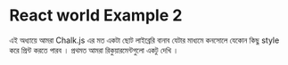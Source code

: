
# React world Example 2 

এই  অধ্যায়ে আমরা Chalk.js এর মত একটা ছোট লাইব্রেরি বানাব যেটার মাধ্যমে কনসোলে যেকোন কিছু style করে প্রিন্ট করতে পারব । 
প্রথমত আমরা রিকুয়ারমেন্টগুলো একটু দেখি । 


